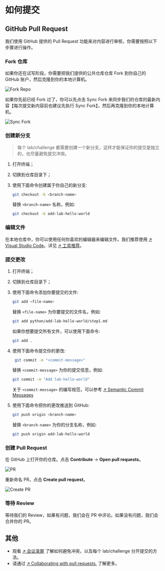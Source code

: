 # 如何提交

## GitHub Pull Request

我们使用 GitHub 提供的 Pull Request 功能来对内容进行审核，你需要按照以下步骤进行操作。

<div className="steps-container">

### Fork 仓库

如果你还在试写阶段，你需要把我们提供的公共仓库仓库 Fork 到你自己的 GitHub 账户，然后克隆到你的本地计算机。

![Fork Repo](.github/assets/fork-repo.png)

如果你先前已经 Fork 过了，你可以先点击 Sync Fork 来同步我们的仓库的最新内容【每次提交新内容前也建议先执行 Sync Fork】，然后再克隆到你的本地计算机。

![Sync Fork](.github/assets/sync-fork.png)

### 创建新分支

> 每个 lab/challenge 都需要创建一个新分支，这样才能保证你的提交是独立的，也尽量避免提交冲突。

1. 打开终端；
2. 切换到仓库目录下；
3. 使用下面命令创建属于你自己的新分支:

   ```bash
   git checkout -b <branch-name>
   ```

   替换 `<branch-name>` 名称，例如:

   ```bash
   git checkout -b add-lab-hello-world
   ```

### 编辑文件

在本地仓库中，你可以使用任何你喜欢的编辑器来编辑文件。我们推荐使用 [↗ Visual Studio Code](https://code.visualstudio.com/)。详见 [↗ 工具推荐](tools)。

### 提交更改

1. 打开终端；
2. 切换到仓库目录下；
3. 使用下面命令添加你要提交的文件:

   ```bash
   git add <file-name>
   ```

   替换 `<file-name>` 为你要提交的文件名，例如:

   ```bash
   git add python/add-lab-hello-world/step1.md
   ```

   如果你想要提交所有文件，可以使用下面命令:

   ```bash
   git add .
   ```

4. 使用下面命令提交你的更改:

   ```bash
    git commit -m "<commit-message>"
   ```

   替换 `<commit-message>` 为你的提交信息，例如:

   ```bash
   git commit -m "Add lab-hello-world"
   ```

   关于 `<commit-message>` 的编写规范，可以参考 [↗ Semantic Commit Messages](https://gist.github.com/joshbuchea/6f47e86d2510bce28f8e7f42ae84c716)

5. 使用下面命令把你的更改推送到 GitHub:

   ```bash
   git push origin <branch-name>
   ```

   替换 `<branch-name>` 为你的分支名称，例如:

   ```bash
   git push origin add-lab-hello-world
   ```

### 创建 Pull Request

在 GitHub 上打开你的仓库。点击 **Contribute** → **Open pull requests**。

![PR](.github/assets/pr.png)

重新命名 PR，点击 **Create pull request**。

![Create PR](.github/assets/create-pr.png)

### 等待 Review

等待我们的 Review，如果有问题，我们会在 PR 中评论。如果没有问题，我们会合并你的 PR。

</div>

## 其他

- 观看 [↗ 会议录屏](https://meeting.tencent.com/v2/cloud-record/share?id=a60a1b7c-2b26-4d6c-b466-37beaa9ff76c&from=3) 了解如何避免冲突，以及每个 lab/challenge 分开提交的方法。
- 请通过 [↗ Collaborating with pull requests.](https://docs.github.com/en/pull-requests/collaborating-with-pull-requests) 了解更多。
